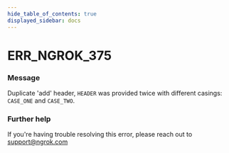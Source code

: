 ```yaml
---
hide_table_of_contents: true
displayed_sidebar: docs
---
```



# ERR_NGROK_375

### Message
Duplicate 'add' header, `HEADER` was provided twice with different casings: `CASE_ONE` and `CASE_TWO`.

<ErrorDetails error='err_ngrok_375' />


### Further help
If you're having trouble resolving this error, please reach out to [support@ngrok.com](mailto:support@ngrok.com?subject=Help%20with%20ERR_NGROK_375)

